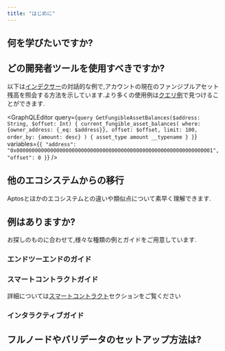 ```yaml
---
title: "はじめに"
---
```




## 何を学びたいですか?

<CardGrid>
  <LinkCard href="/ja/build/smart-contracts" title="スマートコントラクト" description="Move プログラミング言語を使用してAptosでスマートコントラクトを作成する方法を学びます。" />

  <LinkCard href="/ja/build/indexer" title="データの照会" description="Aptosインデクサーを使用してチェーン上のデータを効率的に照会します。" />

  <LinkCard href="/ja/network/blockchain/blockchain-deep-dive" title="ブロックチェーンインフラストラクチャ" description="Aptosブロックチェーンのインフラストラクチャの様々なコンポーネントについて学びます。" />
</CardGrid>

## どの開発者ツールを使用すべきですか?

<CardGrid>
  <LinkCard href="/ja/build/sdks" title="SDK" description="TypeScript、Python、Rust、その他のSDKを使用してトランザクションを送信し、チェーン上のデータを読み取ります。" />

  <LinkCard href="/ja/build/indexer" title="インデクサー" description="アカウント残高、過去のトランザクション、アカウントごとのNFTなど、チェーン上のデータを照会します。" />

  <LinkCard href="/ja/build/cli" title="CLI" description="Aptos CLIを使用してMoveスマートコントラクトのコンパイルとプロファイリング、ローカルネットワークの実行などを行います。" />
</CardGrid>

以下は[インデクサー](/ja/build/indexer)の対話的な例で,アカウントの現在のファンジブルアセット残高を照会する方法を示しています.より多くの使用例は[クエリ例](/ja/build/indexer/fungible-asset-balances)で見つけることができます.

<GraphQLEditor
  query={`query GetFungibleAssetBalances($address: String, $offset: Int) {
current_fungible_asset_balances(
where: {owner_address: {_eq: $address}},
offset: $offset,
limit: 100,
order_by: {amount: desc}
) {
asset_type
amount
__typename
}
}`}
  variables={`{
"address": "0x0000000000000000000000000000000000000000000000000000000000000001",
"offset": 0
}`}
/>

## 他のエコシステムからの移行

Aptosとほかのエコシステムとの違いや類似点について素早く理解できます.

<CardGrid>
  <LinkCard href="/ja/build/get-started/ethereum-cheatsheet" title="Ethereum / EVMからAptosへのチートシート" />

  <LinkCard href="/ja/build/get-started/solana-cheatsheet" title="Solana / SVMからAptosへのチートシート" />

  <LinkCard href="/ja/network/blockchain/move#comparison-to-other-vms" title="VM比較" />
</CardGrid>

## 例はありますか?

お探しのものに合わせて,様々な種類の例とガイドをご用意しています.

### エンドツーエンドのガイド

<CardGrid>
  <LinkCard href="/ja/build/guides/first-transaction" title="最初のトランザクション" description="このチュートリアルでは、Aptosブロックチェーンへのトランザクションの生成、送信、および送信されたトランザクションの検証方法について説明します。" />

  <LinkCard href="/ja/build/guides/your-first-nft" title="最初のNFT" description="このチュートリアルでは、Aptosブロックチェーン上で非代替性アセットを作成し転送する方法について説明します。" />

  <LinkCard href="/ja/build/guides/first-fungible-asset" title="最初のファンジブルアセット" description="このチュートリアルでは、FACoinという名前の独自のファンジブルアセット（FA）をコンパイル、デプロイ、ミントする方法を紹介します。" />
</CardGrid>

### スマートコントラクトガイド

詳細については[スマートコントラクト](/ja/build/smart-contracts)セクションをご覧ください

<CardGrid>
  <LinkCard href="/ja/build/guides/build-e2e-dapp/1-create-smart-contract" title="スマートコントラクトの作成" description="これはAptos上でエンドツーエンドのdappを構築するチュートリアルの最初の章です。" />

  <LinkCard href="https://github.com/aptos-labs/aptos-core/tree/main/aptos-move/move-examples" title="Aptos Moveの例" description="Aptos上でMoveを開発する方法の30以上の例" target="_blank" />

  <LinkCard href="https://github.com/aptos-labs/aptos-core/tree/main/aptos-move/move-examples/move-tutorial" title="Moveチュートリアル" description="Moveでのプログラミングの基礎をカバー" target="_blank" />
</CardGrid>

### インタラクティブガイド

<CardGrid>
  <LinkCard href="https://learn.aptoslabs.com/en/workshops" title="Aptos Learn" description="基本的および高度なガイド" target="_blank" />

  <LinkCard href="https://movespiders.com" title="Move Spiders" description="Move Spidersのフレンドリーなスパイダーマスコットと一緒にMoveについて学ぶ" target="_blank" />

  <LinkCard href="https://www.aptosshores.com" title="Aptos Shores" description="Aptos ShoresでMoveについて学ぶ" target="_blank" />
</CardGrid>

## フルノードやバリデータのセットアップ方法は?

<CardGrid>
  <LinkCard href="/ja/network/nodes/full-node" title="フルノードのセットアップ" />

  <LinkCard href="/ja/network/nodes/validator-node" title="バリデータのセットアップ" />
</CardGrid>
